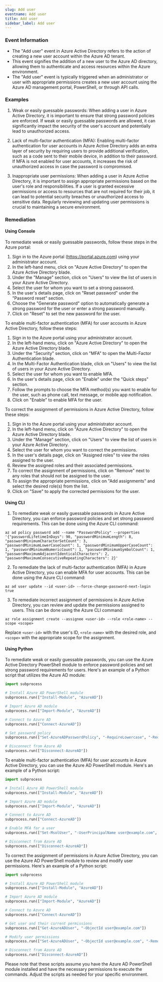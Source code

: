 ```yaml
--- 
slug: Add user
eventname: Add user
title: Add user
sidebar_label: Add user
---
```

                       
### Event Information

- The "Add user" event in Azure Active Directory refers to the action of creating a new user account within the Azure AD tenant.
- This event signifies the addition of a new user to the Azure AD directory, allowing them to authenticate and access resources within the Azure environment.
- The "Add user" event is typically triggered when an administrator or user with appropriate permissions creates a new user account using the Azure AD management portal, PowerShell, or through API calls.


### Examples

1. Weak or easily guessable passwords: When adding a user in Azure Active Directory, it is important to ensure that strong password policies are enforced. If weak or easily guessable passwords are allowed, it can significantly impact the security of the user's account and potentially lead to unauthorized access.

2. Lack of multi-factor authentication (MFA): Enabling multi-factor authentication for user accounts in Azure Active Directory adds an extra layer of security by requiring users to provide additional verification, such as a code sent to their mobile device, in addition to their password. If MFA is not enabled for user accounts, it increases the risk of unauthorized access in case the password is compromised.

3. Inappropriate user permissions: When adding a user in Azure Active Directory, it is important to assign appropriate permissions based on the user's role and responsibilities. If a user is granted excessive permissions or access to resources that are not required for their job, it can lead to potential security breaches or unauthorized access to sensitive data. Regularly reviewing and updating user permissions is crucial to maintaining a secure environment.

### Remediation

#### Using Console

To remediate weak or easily guessable passwords, follow these steps in the Azure portal:

1. Sign in to the Azure portal (https://portal.azure.com) using your administrator account.
2. In the left-hand menu, click on "Azure Active Directory" to open the Azure Active Directory blade.
3. Under the "Manage" section, click on "Users" to view the list of users in your Azure Active Directory.
4. Select the user for whom you want to set a strong password.
5. In the user's details page, click on "Reset password" under the "Password reset" section.
6. Choose the "Generate password" option to automatically generate a strong password for the user or enter a strong password manually.
7. Click on "Reset" to set the new password for the user.

To enable multi-factor authentication (MFA) for user accounts in Azure Active Directory, follow these steps:

1. Sign in to the Azure portal using your administrator account.
2. In the left-hand menu, click on "Azure Active Directory" to open the Azure Active Directory blade.
3. Under the "Security" section, click on "MFA" to open the Multi-Factor Authentication blade.
4. In the Multi-Factor Authentication blade, click on "Users" to view the list of users in your Azure Active Directory.
5. Select the user for whom you want to enable MFA.
6. In the user's details page, click on "Enable" under the "Quick steps" section.
7. Follow the prompts to choose the MFA method(s) you want to enable for the user, such as phone call, text message, or mobile app notification.
8. Click on "Enable" to enable MFA for the user.

To correct the assignment of permissions in Azure Active Directory, follow these steps:

1. Sign in to the Azure portal using your administrator account.
2. In the left-hand menu, click on "Azure Active Directory" to open the Azure Active Directory blade.
3. Under the "Manage" section, click on "Users" to view the list of users in your Azure Active Directory.
4. Select the user for whom you want to correct the permissions.
5. In the user's details page, click on "Assigned roles" to view the roles assigned to the user.
6. Review the assigned roles and their associated permissions.
7. To correct the assignment of permissions, click on "Remove" next to any roles that should not be assigned to the user.
8. To assign the appropriate permissions, click on "Add assignments" and select the desired role(s) from the list.
9. Click on "Save" to apply the corrected permissions for the user.

#### Using CLI

1. To remediate weak or easily guessable passwords in Azure Active Directory, you can enforce password policies and set strong password requirements. This can be done using the Azure CLI command:

```
az ad policy password add --name "PasswordPolicy" --properties '{"passwordLifetimeInDays": 90, "passwordMinimumLength": 8, "passwordMinimumCharacterSetCount": 3, "passwordMinimumLowerCaseCount": 1, "passwordMinimumUpperCaseCount": 1, "passwordMinimumNumericCount": 1, "passwordMinimumSymbolCount": 1, "passwordMaximumAdjacentIdenticalCharacters": 2, "passwordMaximumConsecutiveRepeatingCharacters": 2}'
```

2. To remediate the lack of multi-factor authentication (MFA) in Azure Active Directory, you can enable MFA for user accounts. This can be done using the Azure CLI command:

```
az ad user update --id <user-id> --force-change-password-next-login true
```

3. To remediate incorrect assignment of permissions in Azure Active Directory, you can review and update the permissions assigned to users. This can be done using the Azure CLI command:

```
az role assignment create --assignee <user-id> --role <role-name> --scope <scope>
```

Replace `<user-id>` with the user's ID, `<role-name>` with the desired role, and `<scope>` with the appropriate scope for the assignment.

#### Using Python

To remediate weak or easily guessable passwords, you can use the Azure Active Directory PowerShell module to enforce password policies and set strong password requirements for users. Here's an example of a Python script that utilizes the Azure AD module:

```python
import subprocess

# Install Azure AD PowerShell module
subprocess.run(["Install-Module", "AzureAD"])

# Import Azure AD module
subprocess.run(["Import-Module", "AzureAD"])

# Connect to Azure AD
subprocess.run(["Connect-AzureAD"])

# Set password policy
subprocess.run(["Set-AzureADPasswordPolicy", "-RequireLowercase", "-RequireUppercase", "-RequireDigit", "-RequireSymbol", "-MinimumLength 8"])

# Disconnect from Azure AD
subprocess.run(["Disconnect-AzureAD"])
```

To enable multi-factor authentication (MFA) for user accounts in Azure Active Directory, you can use the Azure AD PowerShell module. Here's an example of a Python script:

```python
import subprocess

# Install Azure AD PowerShell module
subprocess.run(["Install-Module", "AzureAD"])

# Import Azure AD module
subprocess.run(["Import-Module", "AzureAD"])

# Connect to Azure AD
subprocess.run(["Connect-AzureAD"])

# Enable MFA for a user
subprocess.run(["Set-MsolUser", "-UserPrincipalName user@example.com", "-StrongAuthenticationRequirements @{'RelyingParty'='*';'State'='Enabled';'Method'='PhoneAppOTP'}"])

# Disconnect from Azure AD
subprocess.run(["Disconnect-AzureAD"])
```

To correct the assignment of permissions in Azure Active Directory, you can use the Azure AD PowerShell module to review and modify user permissions. Here's an example of a Python script:

```python
import subprocess

# Install Azure AD PowerShell module
subprocess.run(["Install-Module", "AzureAD"])

# Import Azure AD module
subprocess.run(["Import-Module", "AzureAD"])

# Connect to Azure AD
subprocess.run(["Connect-AzureAD"])

# Get user and their current permissions
subprocess.run(["Get-AzureADUser", "-ObjectId user@example.com"])

# Modify user permissions
subprocess.run(["Set-AzureADUser", "-ObjectId user@example.com", "-Remove @('Role1', 'Role2')", "-Add @('Role3', 'Role4')"])

# Disconnect from Azure AD
subprocess.run(["Disconnect-AzureAD"])
```

Please note that these scripts assume you have the Azure AD PowerShell module installed and have the necessary permissions to execute the commands. Adjust the scripts as needed for your specific environment.


 